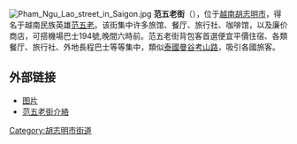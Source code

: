 [[File:Pham_Ngu_Lao_street_in_Saigon.jpg|thumb]]
'''范五老街'''（{{vie|v=Đường Phạm Ngũ Lão}}），位于[[越南|越南]][[胡志明市|胡志明市]]，得名于越南民族英雄[[范五老|范五老]]。该街集中许多旅馆、餐厅、旅行社、咖啡馆，以及廉价商店，可搭機場巴士194號,晚間六時前。范五老街背包客首選便宜平價住宿、各類餐厅、旅行社、外地長程巴士等等集中，類似[[泰國|泰國]][[曼谷|曼谷]][[考山路|考山路]]，吸引各國旅客。

==外部链接==
*[https://web.archive.org/web/20070816080911/http://saigonnezumi.com/?cat=16 图片]
*[https://visaexplorer.com/hk/%E8%83%A1%E5%BF%97%E6%98%8E%E5%B8%82%E5%BF%85%E5%8E%BB%E6%99%AF%E9%BB%9E/ 范五老街介絡]
[[Category:胡志明市街道|Category:胡志明市街道]]